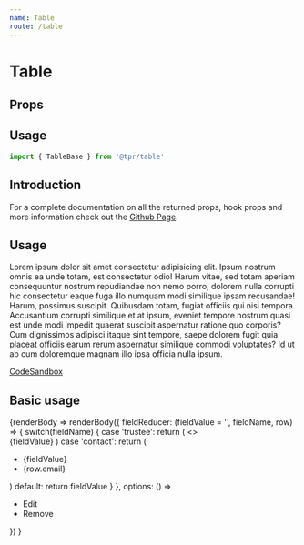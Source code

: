 ```yaml
---
name: Table
route: /table
---
```



# Table

## Props


## Usage

```js
import { TableBase } from '@tpr/table'
```

## Introduction

For a complete documentation on all the returned props, hook props and more
information check out the
[Github Page](https://github.com/davidalekna/tpr/tree/master/packages/table).

## Usage

Lorem ipsum dolor sit amet consectetur adipisicing elit. Ipsum nostrum omnis ea unde totam, est 
consectetur odio! Harum vitae, sed totam aperiam consequuntur nostrum repudiandae non nemo porro, 
dolorem nulla corrupti hic consectetur eaque fuga illo numquam modi similique ipsam recusandae! Harum, 
possimus suscipit. Quibusdam totam, fugiat officiis qui nisi tempora. Accusantium corrupti similique 
et at ipsum, eveniet tempore nostrum quasi est unde modi impedit quaerat suscipit aspernatur ratione 
quo corporis? Cum dignissimos adipisci itaque sint tempore, saepe dolorem fugit quia placeat officiis 
earum rerum aspernatur similique commodi voluptates? Id ut ab cum doloremque magnam illo ipsa officia nulla ipsum.

[CodeSandbox](https://codesandbox.io)

## Basic usage

<Playground>
	<TableBase 
		columns={[
			{ label: 'Trustee', sortField: 'trustee' },
			{ label: 'Dorrespondance Address', sortField: 'address' },
			{ label: 'Contact Details', sortField: 'contact' },
		]} 
		data={[
			{trustee: 'Fred Sandors', address: 'Napier House, Trafalgar Place, Brighton, BN1 4DW', contact: '01273', email: 'test@tpr.gov.uk', valid: true},
			{trustee: 'Sally Fields', address: 'Napier House, Trafalgar Place, Brighton, BN1 4DW', contact: '01273 123 456', email: 'test@tpr.gov.uk', valid: false},
			{trustee: 'Chandraprakasha Balakrishan', address: 'Napier House, Trafalgar Place, Brighton, BN1 4DW', contact: '01273 123 456', email: 'test@tpr.gov.uk', valid: true},
		]}
	>
		{renderBody =>
			renderBody({
				fieldReducer: (fieldValue = '', fieldName, row) => {
					switch(fieldName) {
						case 'trustee': 
							return (
								<>
									<div style={{width: "10px", height: '100%', background: row.valid ? 'green' : 'red', marginRight: 10}} />
									{fieldValue}
								</>
							)
						case 'contact':
							return (
								<ul>
									<li>{fieldValue}</li>
									<li>{row.email}</li>
								</ul>
							)
						default:
							return fieldValue
					}
				},
				options: () => <ul><li>Edit</li><li>Remove</li></ul>
			})
		}
	</TableBase>
</Playground>
